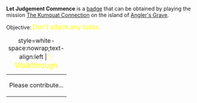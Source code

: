 '''Let Judgement Commence''' is a [[Badges|badge]] that can be obtained by playing the mission [[The Kumquat Connection]] on the island of [[Angler's Grave]].

Objective: <big style="color:yellow">Don't attack any Iudex.</big>

{| class="mw-collapsible mw-collapsed"
|+ style=white-space:nowrap;text-align:left | <big style="color:yellow">💡 Walkthrough</big>
|-
| Please contribute...
|}